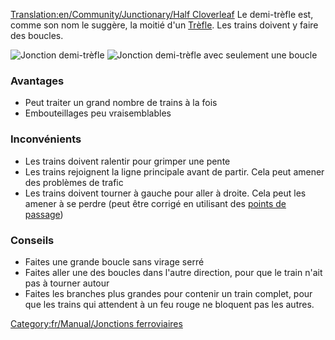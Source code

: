 [[Translation:en/Community/Junctionary/Half Cloverleaf]]
{{fr/Community/Junctionary/Menu de Croisements}}
Le demi-trèfle est, comme son nom le suggère, la moitié d'un [[fr/Archive/Unmapped/Trèfle|Trèfle]]. Les trains doivent y faire des boucles.

[[File:en/Community/Junctionary/3way halfcloverleaf.png|none|frame|Jonction demi-trèfle]]
[[File:en/Community/Junctionary/3way modhclover.png|none|frame|Jonction demi-trèfle avec seulement une boucle]]

===Avantages===
*Peut traiter un grand nombre de trains à la fois
*Embouteillages peu vraisemblables

===Inconvénients===
*Les trains doivent ralentir pour grimper une pente
*Les trains rejoignent la ligne principale avant de partir. Cela peut amener des problèmes de trafic
*Les trains doivent tourner à gauche pour aller à droite. Cela peut les amener à se perdre (peut être corrigé en utilisant des [[fr/Manual/Points de contrôle|points de passage]])

===Conseils===
*Faites une grande boucle sans virage serré
*Faites aller une des boucles dans l'autre direction, pour que le train n'ait pas à tourner autour
*Faites les branches plus grandes pour contenir un train complet, pour que les trains qui attendent à un feu rouge ne bloquent pas les autres.

[[Category:fr/Manual/Jonctions ferroviaires]]